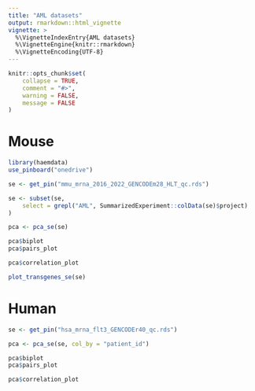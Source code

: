 ```yaml
---
title: "AML datasets"
output: rmarkdown::html_vignette
vignette: >
  %\VignetteIndexEntry{AML datasets}
  %\VignetteEngine{knitr::rmarkdown}
  %\VignetteEncoding{UTF-8}
---
```


```r
knitr::opts_chunk$set(
    collapse = TRUE,
    comment = "#>",
    warning = FALSE,
    message = FALSE
)
```


# Mouse
```r
library(haemdata)
use_pinboard("onedrive")

se <- get_pin("mmu_mrna_2016_2022_GENCODEm28_HLT_qc.rds")

se <- subset(se,
    select = grepl("AML", SummarizedExperiment::colData(se)$project)
)

pca <- pca_se(se)
```

```r
pca$biplot
pca$pairs_plot
```
```r
pca$correlation_plot
```

```r
plot_transgenes_se(se)
```

# Human

```r
se <- get_pin("hsa_mrna_flt3_GENCODEr40_qc.rds")

pca <- pca_se(se, col_by = "patient_id")
```

```r
pca$biplot
pca$pairs_plot
```
```r
pca$correlation_plot
```
